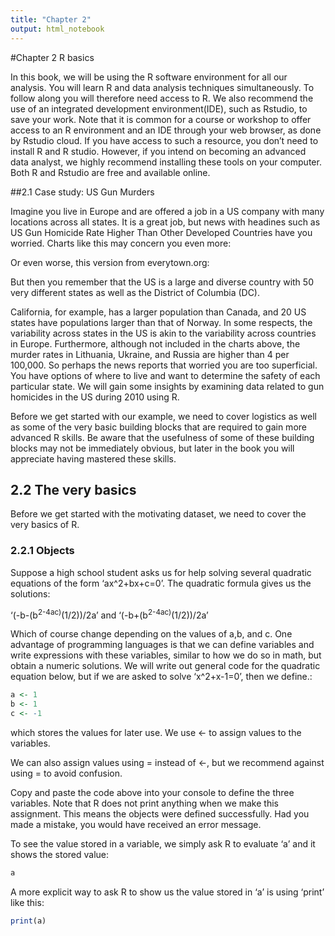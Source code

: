 ```yaml
---
title: "Chapter 2"
output: html_notebook
---
```

#Chapter 2 R basics

 In this book, we will be using the R software environment for all our analysis. You will learn R and data analysis techniques simultaneously. To follow along you will therefore need access to R. We also recommend the use of an integrated development environment(IDE), such as Rstudio, to save your work. Note that it is common for a course or workshop to offer access to an R environment and an IDE through your web browser, as done by Rstudio cloud. If you have access to such a resource, you don't need to install R and R studio. However, if you intend on becoming an advanced data analyst, we highly recommend installing these tools on your computer. Both R and Rstudio are free and available online.

##2.1 Case study: US Gun Murders

 Imagine you live in Europe and are offered a job in a US company with many locations across all states. It is a great job, but news with headines such as US Gun Homicide Rate Higher Than Other Developed Countries have you worried. Charts like this may concern you even more:
 
 Or even worse, this version from everytown.org:
 
 But then you remember that the US is a large and diverse country with 50 very different states as well as the District of Columbia (DC).
 
 California, for example, has a larger population than Canada, and 20 US states have populations larger than that of Norway. In some respects, the variability across states in the US is akin to the variability across countries in Europe. Furthermore, although not included in the charts above, the murder rates in Lithuania, Ukraine, and Russia are higher than 4 per 100,000. So perhaps the news reports that worried you are too superficial. You have options of where to live and want to determine the safety of each particular state. We will gain some insights by examining data related to gun homicides in the US during 2010 using R.

Before we get started with our example, we need to cover logistics as well as some of the very basic building blocks that are required to gain more advanced R skills. Be aware that the usefulness of some of these building blocks may not be immediately obvious, but later in the book you will appreciate having mastered these skills.

## 2.2 The very basics

 Before we get started with the motivating dataset, we need to cover the very basics of R.
 
### 2.2.1 Objects

 Suppose a high school student asks us for help solving several quadratic equations of the form 'ax^2+bx+c=0'. The quadratic formula gives us the solutions:
 
 '(-b-(b^2-4ac)^(1/2))/2a' and '(-b+(b^2-4ac)^(1/2))/2a'
 
 Which of course change depending on the values of a,b, and c. One advantage of programming languages is that we can define variables and write expressions with these variables, similar to how we do so in math, but obtain a numeric solutions. We will write out general code for the quadratic equation below, but if we are asked to solve 'x^2+x-1=0', then we define.:
 
```r
a <- 1
b <- 1
c <- -1

```

 which stores the values for later use. We use <- to assign values to the variables.
 
 We can also assign values using = instead of <-, but we recommend against using = to avoid confusion.
 
 Copy and paste the code above into your console to define the three variables. Note that R does not print anything when we make this assignment. This means the objects were defined successfully. Had you made a mistake, you would have received an error message.
 
 To  see the value stored in a variable, we simply ask R to evaluate 'a' and it shows the stored value:
 
```r
a
```
 
 A more explicit way to ask R to show us the value stored in 'a' is using 'print' like this:
 
```r
print(a)
```
 
 